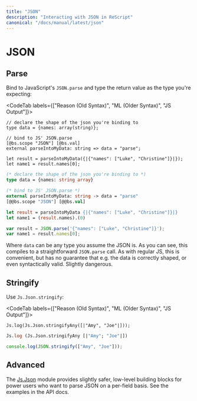 ```yaml
---
title: "JSON"
description: "Interacting with JSON in ReScript"
canonical: "/docs/manual/latest/json"
---
```


# JSON

## Parse

Bind to JavaScript's `JSON.parse` and type the return value as the type you're expecting:

<CodeTab labels={["Reason (Old Syntax)", "ML (Older Syntax)", "JS Output"]}>

```re
// declare the shape of the json you're binding to
type data = {names: array(string)};

// bind to JS' JSON.parse
[@bs.scope "JSON"] [@bs.val]
external parseIntoMyData: string => data = "parse";

let result = parseIntoMyData({|{"names": ["Luke", "Christine"]}|});
let name1 = result.names[0];
```

```ml
(* declare the shape of the json you're binding to *)
type data = {names: string array}

(* bind to JS' JSON.parse *)
external parseIntoMyData: string -> data = "parse"
[@@bs.scope "JSON"] [@@bs.val]

let result = parseIntoMyData {|{"names": ["Luke", "Christine"]}|}
let name1 = (result.names).(0)
```

```js
var result = JSON.parse('{"names": ["Luke", "Christine"]}');
var name1 = result.names[0];
```

</CodeTab>

Where `data` can be any type you assume the JSON is. As you can see, this compiles to a straightforward `JSON.parse` call. As with regular JS, this is convenient, but has no guarantee that e.g. the data is correctly shaped, or even syntactically valid. Slightly dangerous.

## Stringify

Use `Js.Json.stringify`:

<CodeTab labels={["Reason (Old Syntax)", "ML (Older Syntax)", "JS Output"]}>

```re
Js.log(Js.Json.stringifyAny([|"Amy", "Joe"|]));
```

```ml
Js.log (Js.Json.stringifyAny [|"Amy"; "Joe"|])
```

```js
console.log(JSON.stringify(["Amy", "Joe"]));
```

</CodeTab>

## Advanced

The [Js.Json](api/js/json) module provides slightly safer, low-level building blocks for power users who want to parse JSON on a per-field basis. See the examples in the API docs.
